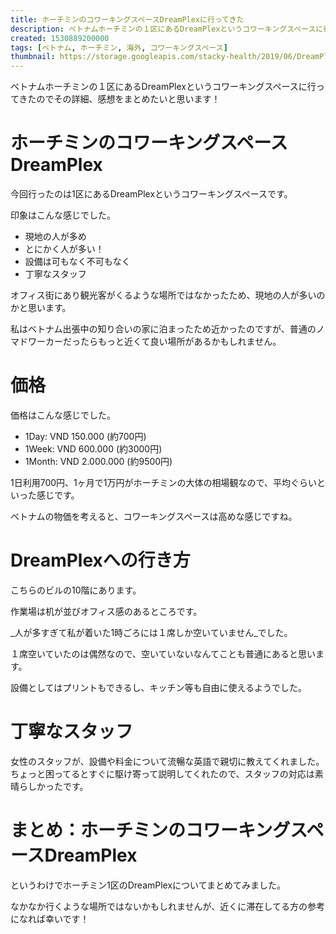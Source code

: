 ```yaml
---
title: ホーチミンのコワーキングスペースDreamPlexに行ってきた
description: ベトナムホーチミンの１区にあるDreamPlexというコワーキングスペースに行ってきたのでその詳細、感想をまとめます。
created: 1530889200000
tags: [ベトナム, ホーチミン, 海外, コワーキングスペース]
thumbnail: https://storage.googleapis.com/stacky-health/2019/06/DreamPlex.png
---
```


ベトナムホーチミンの１区にあるDreamPlexというコワーキングスペースに行ってきたのでその詳細、感想をまとめたいと思います！

# ホーチミンのコワーキングスペースDreamPlex
今回行ったのは1区にあるDreamPlexというコワーキングスペースです。

印象はこんな感じでした。

- 現地の人が多め
- とにかく人が多い！
- 設備は可もなく不可もなく
- 丁寧なスタッフ

オフィス街にあり観光客がくるような場所ではなかったため、現地の人が多いのかと思います。

私はベトナム出張中の知り合いの家に泊まったため近かったのですが、普通のノマドワーカーだったらもっと近くて良い場所があるかもしれません。

# 価格
価格はこんな感じでした。

- 1Day: VND 150.000 (約700円)
- 1Week: VND 600.000 (約3000円)
- 1Month: VND 2.000.000 (約9500円)

1日利用700円、1ヶ月で1万円がホーチミンの大体の相場観なので、平均ぐらいといった感じです。

ベトナムの物価を考えると、コワーキングスペースは高めな感じですね。

# DreamPlexへの行き方


<amp-img alt="Dreamplex入り口" src="https://storage.googleapis.com/stacky-health/2019/06/b25062cf6aac7a9a0fcc805229dd82f4-1024x768.jpg" width="1024" height="768" layout="intrinsic" />


こちらのビルの10階にあります。

<amp-img alt="Dreamplexなか" src="https://storage.googleapis.com/stacky-health/2019/06/DreamPlex-1024x768.jpg" width="1024" height="768" layout="intrinsic" />

作業場は机が並びオフィス感のあるところです。

_人が多すぎて私が着いた1時ごろには１席しか空いていません_でした。

１席空いていたのは偶然なので、空いていないなんてことも普通にあると思います。

設備としてはプリントもできるし、キッチン等も自由に使えるようでした。

# 丁寧なスタッフ
女性のスタッフが、設備や料金について流暢な英語で親切に教えてくれました。ちょっと困ってるとすぐに駆け寄って説明してくれたので、スタッフの対応は素晴らしかったです。

# まとめ：ホーチミンのコワーキングスペースDreamPlex
というわけでホーチミン1区のDreamPlexについてまとめてみました。

なかなか行くような場所ではないかもしれませんが、近くに滞在してる方の参考になれば幸いです！
